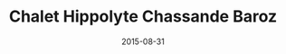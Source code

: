 ---
posttype: "photogrammetry"
title: "Chalet Hippolyte Chassande Baroz"
path: "/chalet-hippolyte-chassande-baroz"
date: "2015-08-31"
cover: "./screenshot-Pix4D-1000px.jpg"
tldr: ""
photocount: "98"
Camera: "Sony RX100M2"
polycount: "500 000"
texture: "8192 x 8192"
processingsoftware: "Pix4D"
sketchfablink: "https://sketchfab.com/3d-models/chalet-hippolyte-chassande-baroz-e925320e1d5744d9ae661aeff61e7aef"
---